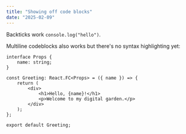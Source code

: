 ```yaml
---
title: "Showing off code blocks"
date: "2025-02-09"
---
```


Backticks work `console.log("hello")`.

Multiline codeblocks also works but there's no syntax highlighting yet:

```tsx
interface Props {
	name: string;
}

const Greeting: React.FC<Props> = ({ name }) => {
	return (
		<div>
			<h1>Hello, {name}!</h1>
			<p>Welcome to my digital garden.</p>
		</div>
	);
};

export default Greeting;


```